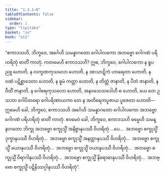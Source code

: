 ```yaml
---
title: "1.3.1–8"
tableOfContents: false
sidebar:
  order: 1
type: "tipitaka"
basket: "su"
book: "a11"
---
```



<DynamicBreadcrumb />

<Division number="22–29" book="a11" e="ch" v="17">

<Paragraph number="212" book="a11">
“ဧကာဒသဟိ, ဘိက္ခဝေ, အင်္ဂေဟိ သမန္နာဂတော ဂေါပါလကော အဘဗ္ဗော ဂေါဂဏံ ပရိဟရိတုံ ဖာတိံ ကာတုံ. ကတမေဟိ ဧကာဒသဟိ? ဣဓ, ဘိက္ခဝေ, ဂေါပါလကော န ရူပညူ ဟောတိ, န လက္ခဏကုသလော ဟောတိ, န အာသာဋိကံ ဟာရေတာ ဟောတိ, န ဝဏံ ပဋိစ္ဆာဒေတာ ဟောတိ, န ဓူမံ ကတ္တာ ဟောတိ, န တိတ္ထံ ဇာနာတိ, န ပီတံ ဇာနာတိ, န ဝီထိံ ဇာနာတိ, န ဂေါစရကုသလော ဟောတိ, အနဝသေသဒေါဟီ စ ဟောတိ, ယေ တေ ဥသဘာ ဂေါပိတရော ဂေါပရိဏာယကာ တေ န အတိရေကပူဇာယ ပူဇေတာ ဟောတိ—  ဣမေဟိ ခေါ, ဘိက္ခဝေ, ဧကာဒသဟိ အင်္ဂေဟိ သမန္နာဂတော ဂေါပါလကော အဘဗ္ဗော ဂေါဂဏံ ပရိဟရိတုံ ဖာတိံ ကာတုံ.
</Paragraph>

<Paragraph number="213" book="a11">
ဧဝမေဝံ ခေါ, ဘိက္ခဝေ, ဧကာဒသဟိ ဓမ္မေဟိ သမန္နာဂတော ဘိက္ခု အဘဗ္ဗော စက္ခုသ္မိံ အနိစ္စာနုပဿီ ဝိဟရိတုံ …ပေ…  အဘဗ္ဗော စက္ခုသ္မိံ ဒုက္ခာနုပဿီ ဝိဟရိတုံ…  အဘဗ္ဗော စက္ခုသ္မိံ အနတ္တာနုပဿီ ဝိဟရိတုံ…  အဘဗ္ဗော စက္ခုသ္မိံ ခယာနုပဿီ ဝိဟရိတုံ…  အဘဗ္ဗော စက္ခုသ္မိံ ဝယာနုပဿီ ဝိဟရိတုံ…  အဘဗ္ဗော စက္ခုသ္မိံ ဝိရာဂါနုပဿီ ဝိဟရိတုံ…  အဘဗ္ဗော စက္ခုသ္မိံ နိရောဓာနုပဿီ ဝိဟရိတုံ…  အဘဗ္ဗော စက္ခုသ္မိံ ပဋိနိဿဂ္ဂါနုပဿီ ဝိဟရိတုံ”.
</Paragraph>
</Division>